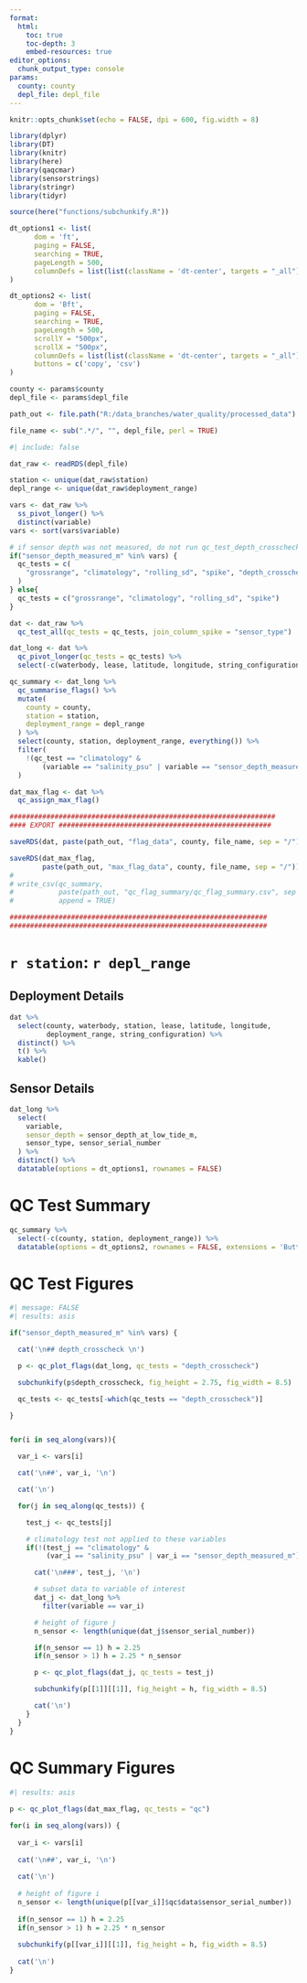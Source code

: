 ```yaml
---
format: 
  html:
    toc: true
    toc-depth: 3
    embed-resources: true
editor_options: 
  chunk_output_type: console
params:
  county: county
  depl_file: depl_file
---
```


```r
knitr::opts_chunk$set(echo = FALSE, dpi = 600, fig.width = 8)

library(dplyr)
library(DT)
library(knitr)
library(here)
library(qaqcmar)
library(sensorstrings)
library(stringr)
library(tidyr)

source(here("functions/subchunkify.R"))

dt_options1 <- list(
      dom = 'ft',
      paging = FALSE,
      searching = TRUE,
      pageLength = 500,
      columnDefs = list(list(className = 'dt-center', targets = "_all"))
)

dt_options2 <- list(
      dom = 'Bft',
      paging = FALSE,
      searching = TRUE,
      pageLength = 500,
      scrollY = "500px",
      scrollX = "500px",
      columnDefs = list(list(className = 'dt-center', targets = "_all")),
      buttons = c('copy', 'csv')
)

county <- params$county
depl_file <- params$depl_file

path_out <- file.path("R:/data_branches/water_quality/processed_data")

file_name <- sub(".*/", "", depl_file, perl = TRUE)

```


```r
#| include: false

dat_raw <- readRDS(depl_file)

station <- unique(dat_raw$station)
depl_range <- unique(dat_raw$deployment_range)

vars <- dat_raw %>% 
  ss_pivot_longer() %>% 
  distinct(variable)
vars <- sort(vars$variable)

# if sensor depth was not measured, do not run qc_test_depth_crosscheck
if("sensor_depth_measured_m" %in% vars) {
  qc_tests = c(
    "grossrange", "climatology", "rolling_sd", "spike", "depth_crosscheck"
  )
} else{
  qc_tests = c("grossrange", "climatology", "rolling_sd", "spike")
}

dat <- dat_raw %>% 
  qc_test_all(qc_tests = qc_tests, join_column_spike = "sensor_type") 

dat_long <- dat %>% 
  qc_pivot_longer(qc_tests = qc_tests) %>% 
  select(-c(waterbody, lease, latitude, longitude, string_configuration)) 

qc_summary <- dat_long %>% 
  qc_summarise_flags() %>% 
  mutate(
    county = county, 
    station = station, 
    deployment_range = depl_range
  ) %>% 
  select(county, station, deployment_range, everything()) %>% 
  filter(
    !(qc_test == "climatology" &
        (variable == "salinity_psu" | variable == "sensor_depth_measured_m"))
  )

dat_max_flag <- dat %>%  
  qc_assign_max_flag()

#################################################################
#### EXPORT ####################################################

saveRDS(dat, paste(path_out, "flag_data", county, file_name, sep = "/"))

saveRDS(dat_max_flag, 
        paste(path_out, "max_flag_data", county, file_name, sep = "/"))
# 
# write_csv(qc_summary, 
#           paste(path_out, "qc_flag_summary/qc_flag_summary.csv", sep = "/"),
#           append = TRUE)

###############################################################
###############################################################


```

# `r station`: `r depl_range`

## Deployment Details

```r
dat %>% 
  select(county, waterbody, station, lease, latitude, longitude,
         deployment_range, string_configuration) %>% 
  distinct() %>% 
  t() %>% 
  kable()
```


## Sensor Details

```r
dat_long %>% 
  select(
    variable, 
    sensor_depth = sensor_depth_at_low_tide_m, 
    sensor_type, sensor_serial_number
  ) %>% 
  distinct() %>% 
  datatable(options = dt_options1, rownames = FALSE)
```


# QC Test Summary

```r
qc_summary %>% 
  select(-c(county, station, deployment_range)) %>% 
  datatable(options = dt_options2, rownames = FALSE, extensions = 'Buttons')
```

# QC Test Figures

```r
#| message: FALSE
#| results: asis

if("sensor_depth_measured_m" %in% vars) {

  cat('\n## depth_crosscheck \n')

  p <- qc_plot_flags(dat_long, qc_tests = "depth_crosscheck")

  subchunkify(p$depth_crosscheck, fig_height = 2.75, fig_width = 8.5)

  qc_tests <- qc_tests[-which(qc_tests == "depth_crosscheck")]

}


for(i in seq_along(vars)){

  var_i <- vars[i]

  cat('\n##', var_i, '\n')

  cat('\n')

  for(j in seq_along(qc_tests)) {

    test_j <- qc_tests[j]

    # climatology test not applied to these variables
    if(!(test_j == "climatology" &
         (var_i == "salinity_psu" | var_i == "sensor_depth_measured_m"))) {

      cat('\n###', test_j, '\n')

      # subset data to variable of interest
      dat_j <- dat_long %>%
        filter(variable == var_i)

      # height of figure j
      n_sensor <- length(unique(dat_j$sensor_serial_number))

      if(n_sensor == 1) h = 2.25
      if(n_sensor > 1) h = 2.25 * n_sensor

      p <- qc_plot_flags(dat_j, qc_tests = test_j)

      subchunkify(p[[1]][[1]], fig_height = h, fig_width = 8.5)

      cat('\n')
    }
  }
}

```

# QC Summary Figures

```r
#| results: asis
 
p <- qc_plot_flags(dat_max_flag, qc_tests = "qc")

for(i in seq_along(vars)) {
  
  var_i <- vars[i]
  
  cat('\n##', var_i, '\n')
  
  cat('\n')
  
  # height of figure i
  n_sensor <- length(unique(p[[var_i]]$qc$data$sensor_serial_number))
  
  if(n_sensor == 1) h = 2.25
  if(n_sensor > 1) h = 2.25 * n_sensor
  
  subchunkify(p[[var_i]][[1]], fig_height = h, fig_width = 8.5)
  
  cat('\n')
}

```


